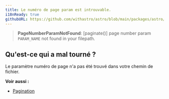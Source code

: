 ```yaml
---
title: Le numéro de page param est introuvable.
i18nReady: true
githubURL: https://github.com/withastro/astro/blob/main/packages/astro/src/core/errors/errors-data.ts
---
```


> **PageNumberParamNotFound**: [paginate()] page number param `PARAM_NAME` not found in your filepath.

## Qu'est-ce qui a mal tourné ?
Le paramètre numéro de page n'a pas été trouvé dans votre chemin de fichier.

**Voir aussi :**
-  [Pagination](/fr/guides/routing/#pagination)


